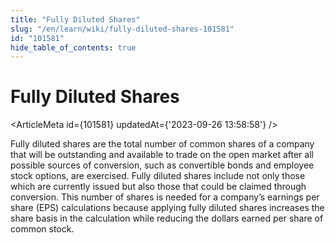 ```yaml
---
title: "Fully Diluted Shares"
slug: "/en/learn/wiki/fully-diluted-shares-101581"
id: "101581"
hide_table_of_contents: true
---
```



# Fully Diluted Shares

<ArticleMeta id={101581} updatedAt={'2023-09-26 13:58:58'} />
<div className='border-solid border-b border-t-0 my-4 border-[var(--ifm-color-gray-300)]' />

Fully diluted shares are the total number of common shares of a company that will be outstanding and available to trade on the open market after all possible sources of conversion, such as convertible bonds and employee stock options, are exercised. Fully diluted shares include not only those which are currently issued but also those that could be claimed through conversion. This number of shares is needed for a company’s earnings per share (EPS) calculations because applying fully diluted shares increases the share basis in the calculation while reducing the dollars earned per share of common stock.
